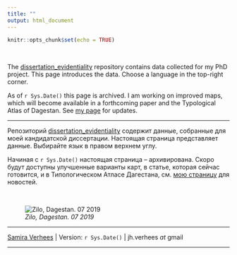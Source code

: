```yaml
---
title: ""
output: html_document
---
```


```r
knitr::opts_chunk$set(echo = TRUE)
```

<br>

The [dissertation_evidentiality](https://github.com/sverhees/dissertation_evidentiality) repository contains data collected for my PhD project. This page introduces the data. Choose a language in the top-right corner.

As of `r Sys.Date()` this page is archived. I am working on improved maps, which will become available in a forthcoming paper and the Typological Atlas of Dagestan. See [my page](https://sverhees.github.io/site/) for updates.

---

Репозиторий [dissertation_evidentiality](https://github.com/sverhees/dissertation_evidentiality) содержит данные, собранные для моей кандидатской диссертации. Настоящая страница представляет данные. Выбирайте язык в правом верхнем углу.

Начиная с `r Sys.Date()` настоящая страница -- архивирована. Скоро будут доступны улучшенные варианты карт, в статье, которая сейчас готовится, и в Типологическом Атласе Дагестана, см. [мою страницу](https://sverhees.github.io/site/) для новостей.

<br>

![*Zilo, Dagestan. 07 2019*](images/zilo2019.png)

---

[Samira Verhees](https://sverhees.github.io/site/) | Version: `r Sys.Date()` | jh.verhees _at_ gmail

---

